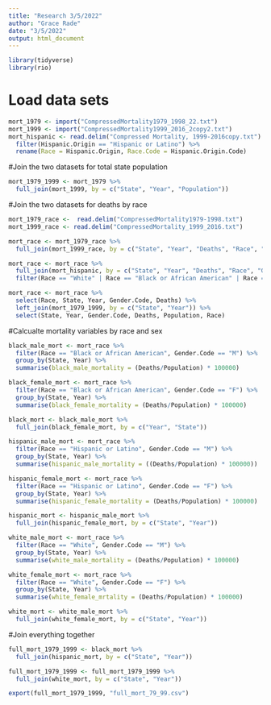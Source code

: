 ```yaml
---
title: "Research 3/5/2022"
author: "Grace Rade"
date: "3/5/2022"
output: html_document
---
```

```r
library(tidyverse)
library(rio)
```

# Load data sets
```r
mort_1979 <- import("CompressedMortality1979_1998_22.txt")
mort_1999 <- import("CompressedMortality1999_2016_2copy2.txt")
mort_hispanic <- read.delim("Compressed Mortality, 1999-2016copy.txt") %>% 
  filter(Hispanic.Origin == "Hispanic or Latino") %>% 
  rename(Race = Hispanic.Origin, Race.Code = Hispanic.Origin.Code)
```

#Join the two datasets for total state population
```r
mort_1979_1999 <- mort_1979 %>% 
  full_join(mort_1999, by = c("State", "Year", "Population"))
```

#Join the two datasets for deaths by race
```r
mort_1979_race <-  read.delim("CompressedMortality1979-1998.txt")
mort_1999_race <- read.delim("CompressedMortality_1999_2016.txt")

mort_race <- mort_1979_race %>% 
  full_join(mort_1999_race, by = c("State", "Year", "Deaths", "Race", "Gender.Code", "Race.Code")) 

mort_race <- mort_race %>% 
  full_join(mort_hispanic, by = c("State", "Year", "Deaths", "Race", "Gender.Code", "Race.Code")) %>% 
  filter(Race == "White" | Race == "Black or African American" | Race == "Hispanic or Latino")

mort_race <- mort_race %>% 
  select(Race, State, Year, Gender.Code, Deaths) %>% 
  left_join(mort_1979_1999, by = c("State", "Year")) %>% 
  select(State, Year, Gender.Code, Deaths, Population, Race)

```

#Calcualte mortality variables by race and sex
```r
black_male_mort <- mort_race %>% 
  filter(Race == "Black or African American", Gender.Code == "M") %>% 
  group_by(State, Year) %>% 
  summarise(black_male_mortality = (Deaths/Population) * 100000)
```

```r
black_female_mort <- mort_race %>% 
  filter(Race == "Black or African American", Gender.Code == "F") %>% 
  group_by(State, Year) %>% 
  summarise(black_female_mortality = (Deaths/Population) * 100000)
```

```r
black_mort <- black_male_mort %>% 
  full_join(black_female_mort, by = c("Year", "State"))
```

```r
hispanic_male_mort <- mort_race %>% 
  filter(Race == "Hispanic or Latino", Gender.Code == "M") %>% 
  group_by(State, Year) %>% 
  summarise(hispanic_male_mortality = ((Deaths/Population) * 100000))
```

```r
hispanic_female_mort <- mort_race %>% 
  filter(Race == "Hispanic or Latino", Gender.Code == "F") %>% 
  group_by(State, Year) %>% 
  summarise(hispanic_female_mortality = (Deaths/Population) * 100000)
```

```r
hispanic_mort <- hispanic_male_mort %>% 
  full_join(hispanic_female_mort, by = c("State", "Year"))
```

```r
white_male_mort <- mort_race %>% 
  filter(Race == "White", Gender.Code == "M") %>% 
  group_by(State, Year) %>%
  summarise(white_male_mortality = (Deaths/Population) * 100000)
```

```r
white_female_mort <- mort_race %>%
  filter(Race == "White", Gender.Code == "F") %>% 
  group_by(State, Year) %>%
  summarise(white_female_mrtality = (Deaths/Population) * 100000)
```

```r
white_mort <- white_male_mort %>% 
  full_join(white_female_mort, by = c("State", "Year"))
```

#Join everything together
```r
full_mort_1979_1999 <- black_mort %>%
  full_join(hispanic_mort, by = c("State", "Year"))

full_mort_1979_1999 <- full_mort_1979_1999 %>%
  full_join(white_mort, by = c("State", "Year"))
```

```r
export(full_mort_1979_1999, "full_mort_79_99.csv")
```

